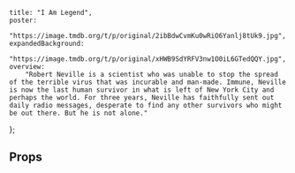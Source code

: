 
    title: "I Am Legend",
    poster:
        "https://image.tmdb.org/t/p/original/2ibBdwCvmKu0wRiO6Yanlj8tUk9.jpg",
    expandedBackground:
        "https://image.tmdb.org/t/p/original/xHWB9SdYRFV3nw1O0iL6GTedQQY.jpg",
    overview:
        "Robert Neville is a scientist who was unable to stop the spread of the terrible virus that was incurable and man-made. Immune, Neville is now the last human survivor in what is left of New York City and perhaps the world. For three years, Neville has faithfully sent out daily radio messages, desperate to find any other survivors who might be out there. But he is not alone."
};

<Meta title="Poster" component={Poster} />

<Preview>
    <Story name="default">
        <Poster expanded={boolean("expanded", false)} metadata={mediaData} />
    </Story>
</Preview>

## Props

<Props of={Poster} />

